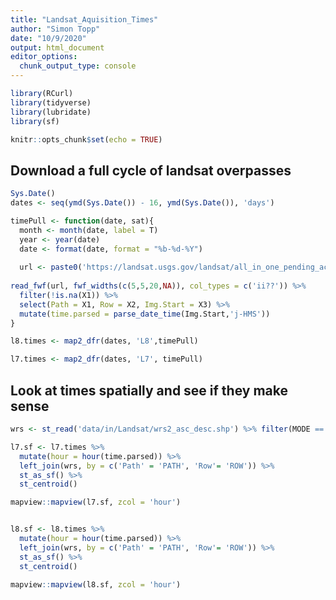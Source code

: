 ```yaml
---
title: "Landsat_Aquisition_Times"
author: "Simon Topp"
date: "10/9/2020"
output: html_document
editor_options: 
  chunk_output_type: console
---
```


```r
library(RCurl)
library(tidyverse)
library(lubridate)
library(sf)

knitr::opts_chunk$set(echo = TRUE)
```


## Download a full cycle of landsat overpasses
```r
Sys.Date()
dates <- seq(ymd(Sys.Date()) - 16, ymd(Sys.Date()), 'days')

timePull <- function(date, sat){
  month <- month(date, label = T)
  year <- year(date)
  date <- format(date, format = "%b-%d-%Y")
  
  url <- paste0('https://landsat.usgs.gov/landsat/all_in_one_pending_acquisition/',sat,'/Pend_Acq/y',year,'/',month,'/',date,'.txt')
  
read_fwf(url, fwf_widths(c(5,5,20,NA)), col_types = c('ii??')) %>%
  filter(!is.na(X1)) %>%
  select(Path = X1, Row = X2, Img.Start = X3) %>%
  mutate(time.parsed = parse_date_time(Img.Start,'j-HMS'))
}

l8.times <- map2_dfr(dates, 'L8',timePull)

l7.times <- map2_dfr(dates, 'L7', timePull)
```

## Look at times spatially and see if they make sense

```r
wrs <- st_read('data/in/Landsat/wrs2_asc_desc.shp') %>% filter(MODE == 'D')

l7.sf <- l7.times %>%
  mutate(hour = hour(time.parsed)) %>%
  left_join(wrs, by = c('Path' = 'PATH', 'Row'= 'ROW')) %>%
  st_as_sf() %>%
  st_centroid()

mapview::mapview(l7.sf, zcol = 'hour')


l8.sf <- l8.times %>%
  mutate(hour = hour(time.parsed)) %>%
  left_join(wrs, by = c('Path' = 'PATH', 'Row'= 'ROW')) %>%
  st_as_sf() %>%
  st_centroid()

mapview::mapview(l8.sf, zcol = 'hour')
```
